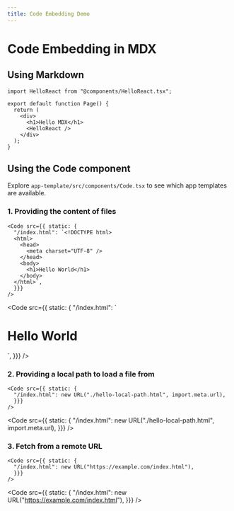 ```yaml
---
title: Code Embedding Demo
---
```



# Code Embedding in MDX

## Using Markdown

```tsx
import HelloReact from "@components/HelloReact.tsx";

export default function Page() {
  return (
    <div>
      <h1>Hello MDX</h1>
      <HelloReact />
    </div>
  );
}
```

## Using the Code component

Explore `app-template/src/components/Code.tsx` to see which app templates are available.

### 1. Providing the content of files

```tsx
<Code src={{ static: {
  "/index.html": `<!DOCTYPE html>
  <html>
    <head>
      <meta charset="UTF-8" />
    </head>
    <body>
      <h1>Hello World</h1>
    </body>
  </html>`,
  }}}
/>
```

<Code src={{ static: {
  "/index.html": `<!DOCTYPE html>
  <html>
    <head>
      <meta charset="UTF-8" />
    </head>
    <body>
      <h1>Hello World</h1>
    </body>
  </html>`,
  }}}
/>

### 2. Providing a local path to load a file from

```tsx
<Code src={{ static: {
  "/index.html": new URL("./hello-local-path.html", import.meta.url),
  }}}
/>
```

<Code src={{ static: {
  "/index.html": new URL("./hello-local-path.html", import.meta.url),
  }}}
/>

### 3. Fetch from a remote URL

```tsx
<Code src={{ static: {
  "/index.html": new URL("https://example.com/index.html"),
  }}}
/>
```

<Code src={{ static: {
  "/index.html": new URL("https://example.com/index.html"),
  }}}
/>
